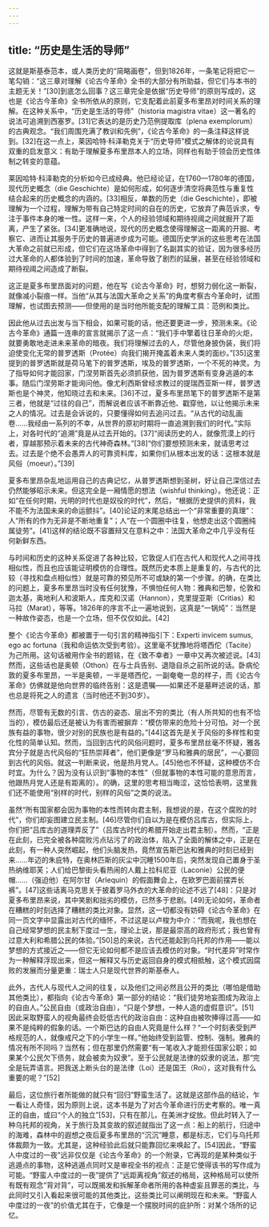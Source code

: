 ```yaml
---
---
---
```

title: “历史是生活的导师”
---




这就是斯基泰范本，或人类历史的“简略画卷”，但到1826年，一条笔记将把它一笔勾销：“这三章对理解《论古今革命》全书的大部分有所助益，但它们与本书的主题无关！”[30]到底怎么回事？这三章完全是依据“历史导师”的原则写成的，这也是《论古今革命》全书所依从的原则，它支配着此前夏多布里昂对时间关系的理解。在这种关系中，“历史是生活的导师”（historia magistra vitae）这一著名的说法可追溯到西塞罗。[31]它表达的是历史乃范例提取库（plena exemplorum）的古典观念。“我们周围充满了教训和先例”，《论古今革命》的一条注释这样说到。[32]在这一点上，莱因哈特·科泽勒克关于“历史导师”模式之解体的论说具有双重的启发意义：有助于理解夏多布里昂本人的立场，同样也有助于领会历史性体制之转变的意蕴。

莱因哈特·科泽勒克的分析如今已成经典。他已经论证，在1760—1780年的德国，现代历史概念（die Geschichte）是如何形成，如何逐步清空将典范性与重复性结合起来的历史概念的内涵的。[33]相反，单数的历史（die Geschichte），即被理解为一个过程，理解为带有自己特定时间的自在的历史，它放弃了典范诉求，专注于事件本身的唯一性。这样一来，个人的经验领域和期待视阈之间就掘开了距离，产生了紧张。[34]更准确地说，现代的历史概念使得理解这一距离的开掘、考察它、进而让其服务于历史的普遍进步成为可能。德国历史学派的这些思考在法国大革命之前就已形成，但它们在这场革命中得到了名副其实的验证，因为很多经历过大革命的人都体验到了时间的加速，革命导致了剧烈的延展，甚至在经验领域和期待视阈之间造成了断裂。

这正是夏多布里昂面对的问题，他在写《论古今革命》时，想努力弱化这一断裂，就像减小裂痕一样。当他“从其与法国大革命之关系”的角度考察古今革命时，试图理解，也试图去预测——但使用的是当时他所能支配的理解工具：范例和类比。

因此他从过去出发与当下相会，如果可能的话，他还要更进一步，预测未来。《论古今革命》通篇一连串的宣言就揭示了这一点：“我们手中擎着往日革命的火炬，就要勇敢地走进未来革命的暗夜。我们将理解过去的人，尽管他身披伪装，我们将迫使变化无常的普罗透斯（Protée）向我们揭开掩盖着未来人类的面纱。”[35]这里提到的普罗透斯就是荷马笔下的普罗透斯，埃及的普罗透斯，一个不死的神灵。为了指导如何才能回家，门涅劳斯首先必须抓获他，因为普罗透斯有变身逃遁的本事。随后门涅劳斯才能询问他。像尤利西斯曾经求教过的提瑞西亚斯一样，普罗透斯也是个神灵，他知晓过去和未来。[36]不过，夏多布里昂笔下的普罗透斯不是第三者，他就是“过往的自己”，而解说者应该不断靠近他、戳穿他，以让他揭示未来之人的情况。过去是会诉说的，只要懂得如何去追问过去。“从古代的动乱画卷……我经由一系列的不幸，从世界的原初时期将一直追溯到我们的时代。”实际上，对各时代的“追溯”竟是从过去开始的。[37]“阅读历史的人，就像荒漠上的行者，穿越那预示着未来的古代神奇森林。”[38]“你们要想预测未来，就请思考过去。过去是个绝不会愚弄人的可靠资料库，如果你们从根本出发的话：这根本就是风俗（moeur）。”[39]

夏多布里昂杂乱地运用自己的古典记忆，从普罗透斯想到圣树，好让自己深信过去仍然能够昭示未来。但这完全是一厢情愿的想法（wishful thinking）。他还说：正如“在任何时期，光明的时代也是奴役的时代”，然后，“根据历史提供的资料，我不能不为法国未来的命运颤抖”。[40]论证的末尾总结出一个“非常重要的真理”：人“所有的作为无非是不断地重复”；人“在一个圆圈中往复，他想走出这个圆圈纯属徒劳”。[41]这样的结论既不容置辩又在意料之中：法国大革命之中几乎没有任何新鲜东西。

与时间和历史的这种关系促进了各种比较，它敦促人们在古代人和现代人之间寻找相似性，而且也应该能证明模仿的合理性。既然历史本质上是重复的，与古代的比较（寻找和盘点相似性）就是可靠的预见所不可或缺的第一个步骤。的确，在类比的问题上，夏多布里昂当时没有任何犹豫，不惧怕任何人物：雅典和巴黎，伦敦和迦太基，奥地利人和波斯人，库克和汉诺（Hannon），克里提亚斯（Critias）和马拉（Marat），等等。1826年的序言不止一遍地说到，这真是“一锅炖”：当然是一种故作姿态，也是一个立场，但不仅仅如此。[42]

整个《论古今革命》都被置于一句引言的精神指引下：Experti invicem sumus, ego ac fortuna（我和命运依次受到考验）。这里毫不犹豫地将塔西佗（Tacite）为己所用。这句话被用作全书的题铭，在《致不幸者》一章中又再次被述说。[43]然而，这些话也是奥顿（Othon）在与士兵告别、退隐自杀之前所说的话。卧病伦敦的夏多布里昂，一半是奥顿，一半是塔西佗，一副奄奄一息的样子，而《论古今革命》仿佛就是他向世界的临终告别：这是遗嘱——如果还不是墓畔述说的话，那也总是将死之人的遗言（当时他还不到30岁）。

然而，尽管有无数的引言、仿古的姿态、层出不穷的类比（有人所共知的也有不恰当的），模仿最后还是被认为有害而被摒弃：“模仿带来的危险十分可怕。对一个民族有益的事物，很少对别的民族也是有益的。”[44]这首先是关于风俗的多样性和变化性的简单认知。然而，当回到古代的风俗问题时，夏多布里昂丝毫不怀疑，雅各宾分子就是古代风俗的“狂热崇拜者”，他们更像是“罗马和雅典的居民”，一心要回到古代的风俗。就这一判断来说，他是热月党人。[45]他也不怀疑，这种模仿不合时宜。为什么？因为没有认识到“事物的本性”（但就事物的本性可能的意思而言，他跟热月党人还是有距离的）。的确，这里的思考相当晦涩，这恰恰表明，这里我们还不能使用“别样的时代，别样的风俗”之类的说法。

虽然“所有国家都会因为事物的本性而转向君主制，我想说的是，在这个腐败的时代”，你们却妄图建立民主制。[46]尽管你们自以为是在模仿吕库古，但实际上，你们把“吕库古的道理弄反了”（吕库古时代的希腊开始走出君主制）。然而，“正是在此刻，已完全被各种腐败污点玷污了的政治体，陷入了全面的解体之中，正是在此刻，有一种人突然崛起，他们头脑发热，竟然宣告斯巴达和雅典的时刻已经到来……年迈的朱庇特，在奥林匹斯的灰尘中沉睡1500年后，突然发现自己置身于圣热纳维耶芙；人们给巴黎街头看热闹的人戴上拉科尼亚（Laconie）公民的便帽……（强迫他）在阿尔甘（Arlequin）的假面舞会上，在欧罗巴面前摆弄长裤”。[47]这些话离马克思关于披着罗马外衣的大革命的论述不远了[48]：只是对夏多布里昂来说，其中笑剧和拙劣的模仿，已然多于悲剧。[49]无论如何，革命者在糟糕的时刻选择了糟糕的类比对象。显然，这一切都没有妨碍《论古今革命》在同一页文字中显露出对古代的缅怀，不过这是以卢梭为中介：“而我呢，我也想在自己经常梦想的民主制下度过一生，理论上说，那是最崇高的政府形式；我也曾有过意大利和希腊公民的体验。”[50]总的来说，古代还能起到乌托邦的作用——能以梦想的方式接近之——但它无论如何都不是应该去模仿的对象。“时代差异”时常作为一种解释浮现出来，但这一解释又与历史返回自身的模式相抵触，这个模式因腐败的发展而分量更重：瑞士人只是现代世界的斯基泰人。

此外，古代人与现代人之间的往复，以及他们之间必然且公开的类比（哪怕是借助其他类比），都指向《论古今革命》第一部分的结论：“我们徒劳地妄图成为政治上的自由人。”公民自由（或政治自由），“只是个梦想，一种人造的虚假意识”。[51]因此采取野蛮人的视角最终会贬低古代的政治自由：这种自由被吹捧得过高——如果不是纯粹的假象的话。一个斯巴达的自由人究竟是什么样？“一个时刻表受到严格规范的人，就像戒尺之下的小学生一样。”他始终受到监管、控制、强制。雅典的情况有所不同吗？当然有；但在那里仍然需要“有一笔收入才能担任国家公职；如果某个公民欠下债务，就会被卖为奴隶”。至于公民就是法律的奴隶的说法，那“完全是玩弄语言。把我送上断头台的是法律（Loi）还是国王（Roi），这对我有什么重要的呢？”[52]

最后，这位旅行者所能做的就只有“回归”野蛮生活了。这就是这部作品的结论，乍一看让人奇怪，因为原则上说，这本书是为了对古今革命进行历史考察的。唯一真正的自由，或曰“个人的独立”[53]，只有在那儿，在美洲才绽放。但此时转入了一种乌托邦的视角，关于旅行及其变故的叙述就指出了这一点：船上的航行，归途中的海难，森林中的遐想之夜后夏多布里昂的“沉沉”睡意，都是标志，它们与乌托邦体裁颇为一致。尤其是，这种经验此后就只能靠回忆来唤起了。[54]因此，“野蛮人中度过的一夜”远非仅仅是《论古今革命》的一个附录，它再现的是某种类似于逃遁点的事物，这种逃遁点同时又是审视全书的视点：正是它使得该书的写作成为可能。“野蛮人中度过的一夜”提供了“远距离视角”叙述的格局，这种格局可以使所有既有观念“背对背”，可以既揭发和拆解革命者所用的各种虚妄且罪恶的类比，与此同时又引入看起来很可能的其他类比，这些类比可以阐明现在和未来。“野蛮人中度过的一夜”的价值尤其在于，它像是一个摆脱时间的庇护所：对某个场所的记忆。